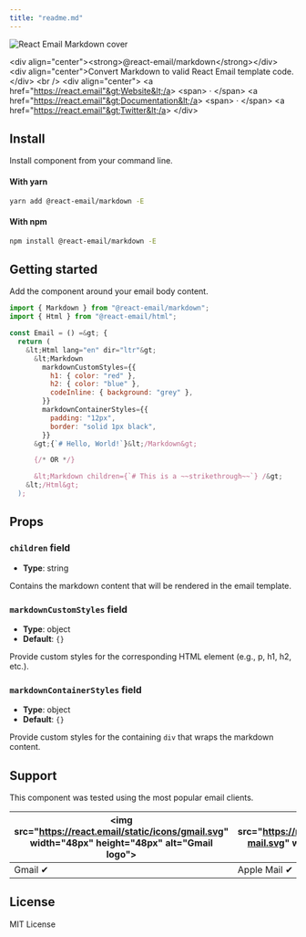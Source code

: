 ```yaml
---
title: "readme.md"
---
```


![React Email Markdown cover](https://react.email/static/covers/markdown.png)

&lt;div align="center"&gt;&lt;strong&gt;@react-email/markdown&lt;/strong&gt;&lt;/div&gt;
&lt;div align="center"&gt;Convert Markdown to valid React Email template code.&lt;/div&gt;
&lt;br /&gt;
&lt;div align="center"&gt;
&lt;a href="https://react.email"&gt;Website&lt;/a&gt; 
&lt;span&gt; · &lt;/span&gt;
&lt;a href="https://react.email"&gt;Documentation&lt;/a&gt; 
&lt;span&gt; · &lt;/span&gt;
&lt;a href="https://react.email"&gt;Twitter&lt;/a&gt;
&lt;/div&gt;

## Install

Install component from your command line.

#### With yarn

```sh
yarn add @react-email/markdown -E
```

#### With npm

```sh
npm install @react-email/markdown -E
```

## Getting started

Add the component around your email body content.

```jsx
import { Markdown } from "@react-email/markdown";
import { Html } from "@react-email/html";

const Email = () =&gt; {
  return (
    &lt;Html lang="en" dir="ltr"&gt;
      &lt;Markdown
        markdownCustomStyles={{
          h1: { color: "red" },
          h2: { color: "blue" },
          codeInline: { background: "grey" },
        }}
        markdownContainerStyles={{
          padding: "12px",
          border: "solid 1px black",
        }}
      &gt;{`# Hello, World!`}&lt;/Markdown&gt;

      {/* OR */}

      &lt;Markdown children={`# This is a ~~strikethrough~~`} /&gt;
    &lt;/Html&gt;
  );
```

## Props

### `children` field

- **Type**: string

Contains the markdown content that will be rendered in the email template.

### `markdownCustomStyles` field

- **Type**: object
- **Default**: `{}`

Provide custom styles for the corresponding HTML element (e.g., p, h1, h2, etc.).

### `markdownContainerStyles` field

- **Type**: object
- **Default**: `{}`

Provide custom styles for the containing `div` that wraps the markdown content.

## Support

This component was tested using the most popular email clients.

| &lt;img src="https://react.email/static/icons/gmail.svg" width="48px" height="48px" alt="Gmail logo"&gt; | &lt;img src="https://react.email/static/icons/apple-mail.svg" width="48px" height="48px" alt="Apple Mail"&gt; | &lt;img src="https://react.email/static/icons/outlook.svg" width="48px" height="48px" alt="Outlook logo"&gt; | &lt;img src="https://react.email/static/icons/yahoo-mail.svg" width="48px" height="48px" alt="Yahoo! Mail logo"&gt; | &lt;img src="https://react.email/static/icons/hey.svg" width="48px" height="48px" alt="HEY logo"&gt; | &lt;img src="https://react.email/static/icons/superhuman.svg" width="48px" height="48px" alt="Superhuman logo"&gt; |
| -------------------------------------------------------------------------------------------------- | ------------------------------------------------------------------------------------------------------- | ------------------------------------------------------------------------------------------------------ | ------------------------------------------------------------------------------------------------------------- | ---------------------------------------------------------------------------------------------- | ------------------------------------------------------------------------------------------------------------ |
| Gmail ✔                                                                                           | Apple Mail ✔                                                                                           | Outlook ✔                                                                                             | Yahoo! Mail ✔                                                                                                | HEY ✔                                                                                         | Superhuman ✔                                                                                                |

## License

MIT License
